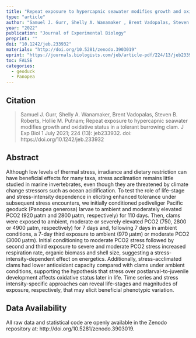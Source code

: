 ```yaml
---
title: "Repeat exposure to hypercapnic seawater modifies growth and oxidative status in a tolerant burrowing clam"
type: "article"
author: "Samuel J. Gurr, Shelly A. Wanamaker , Brent Vadopalas, Steven B. Roberts, Hollie M. Putnam"
year: "2022"
publication: "Journal of Experimental Biology"
preprint: ""
doi: "10.1242/jeb.233932"
materials: "http://doi.org/10.5281/zenodo.3903019"
eprint: "https://journals.biologists.com/jeb/article-pdf/224/13/jeb233932/2421297/jeb233932.pdf"
toc: FALSE
categories:
  - geoduck
  - Panopea
---
```


## Citation

> Samuel J. Gurr, Shelly A. Wanamaker, Brent Vadopalas, Steven B. Roberts, Hollie M. Putnam; Repeat exposure to hypercapnic seawater modifies growth and oxidative status in a tolerant burrowing clam. J Exp Biol 1 July 2021; 224 (13): jeb233932. doi: https://doi.org/10.1242/jeb.233932

## Abstract

Although low levels of thermal stress, irradiance and dietary restriction can have beneficial effects for many taxa, stress acclimation remains little studied in marine invertebrates, even though they are threatened by climate change stressors such as ocean acidification. To test the role of life-stage and stress-intensity dependence in eliciting enhanced tolerance under subsequent stress encounters, we initially conditioned pediveliger Pacific geoduck (Panopea generosa) larvae to ambient and moderately elevated PCO2 (920 µatm and 2800 µatm, respectively) for 110 days. Then, clams were exposed to ambient, moderate or severely elevated PCO2 (750, 2800 or 4900 µatm, respectively) for 7 days and, following 7 days in ambient conditions, a 7-day third exposure to ambient (970 µatm) or moderate PCO2 (3000 µatm). Initial conditioning to moderate PCO2 stress followed by second and third exposure to severe and moderate PCO2 stress increased respiration rate, organic biomass and shell size, suggesting a stress-intensity-dependent effect on energetics. Additionally, stress-acclimated clams had lower antioxidant capacity compared with clams under ambient conditions, supporting the hypothesis that stress over postlarval-to-juvenile development affects oxidative status later in life. Time series and stress intensity-specific approaches can reveal life-stages and magnitudes of exposure, respectively, that may elicit beneficial phenotypic variation.

## Data Availability

All raw data and statistical code are openly available in the Zenodo repository at: http://doi.org/10.5281/zenodo.3903019.
